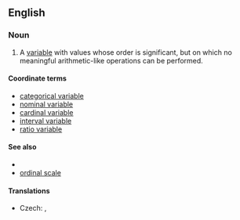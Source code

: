 ==English==

===Noun===
{{en-noun|head=[[ordinal]] [[variable]]}}

# {{context|statistics|lang=en}} A [[variable]] with values whose order is significant, but on which no meaningful arithmetic-like operations can be performed.
{{examples-right|examples=<u>Adjective comparison<u>:<br>fast < very fast < very, very fast<br><u>Alphabetical ordering<u>:<br>'''Adams precedes Bonaparte'''<br>Bonaparte + Adams - ''not defined''<br>Bonaparte - Adams - ''not defined''<br>Bonaparte / Adams - ''not defined''<br>Bonaparte * Adams - ''not defined''}}

====Coordinate terms====
* [[categorical variable]]
* [[nominal variable]]
* [[cardinal variable]]
* [[interval variable]]
* [[ratio variable]]

====See also====
* {{pedialite|Level of measurement}}
* [[ordinal scale]]

====Translations====
{{trans-top|variable}}
* Czech: {{t|cs|pořadová proměnná|f}}, {{t|cs|ordinální proměnná|f}}
{{trans-mid}}
{{trans-bottom}}